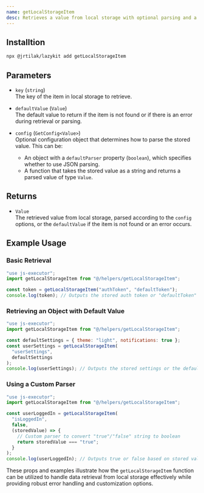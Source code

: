 ```yaml
---
name: getLocalStorageItem
desc: Retrieves a value from local storage with optional parsing and a default return.
---
```



<CodePreview methodName="getLocalStorageItem"/>

## Installtion

```bash
npx @jrtilak/lazykit add getLocalStorageItem
```

## Parameters

- `key` (`string`)  
  The key of the item in local storage to retrieve.

- `defaultValue` (`Value`)  
  The default value to return if the item is not found or if there is an error during retrieval or parsing.

- `config` (`GetConfig<Value>`)  
  Optional configuration object that determines how to parse the stored value. This can be:
  - An object with a `defaultParser` property (`boolean`), which specifies whether to use JSON parsing.
  - A function that takes the stored value as a string and returns a parsed value of type `Value`.

## Returns

- `Value`  
  The retrieved value from local storage, parsed according to the `config` options, or the `defaultValue` if the item is not found or an error occurs.


## Example Usage

### Basic Retrieval
```javascript
"use js-executor";
import getLocalStorageItem from "@/helpers/getLocalStorageItem";

const token = getLocalStorageItem("authToken", "defaultToken");
console.log(token); // Outputs the stored auth token or "defaultToken" if not found
```

### Retrieving an Object with Default Value
```javascript
"use js-executor";
import getLocalStorageItem from "@/helpers/getLocalStorageItem";

const defaultSettings = { theme: "light", notifications: true };
const userSettings = getLocalStorageItem(
  "userSettings",
  defaultSettings
);
console.log(userSettings); // Outputs the stored settings or the default settings
```

### Using a Custom Parser
```javascript
"use js-executor";
import getLocalStorageItem from "@/helpers/getLocalStorageItem";

const userLoggedIn = getLocalStorageItem(
  "isLoggedIn",
  false,
  (storedValue) => {
    // Custom parser to convert "true"/"false" string to boolean
    return storedValue === "true";
  }
);
console.log(userLoggedIn); // Outputs true or false based on stored value
```

These props and examples illustrate how the `getLocalStorageItem` function can be utilized to handle data retrieval from local storage effectively while providing robust error handling and customization options.